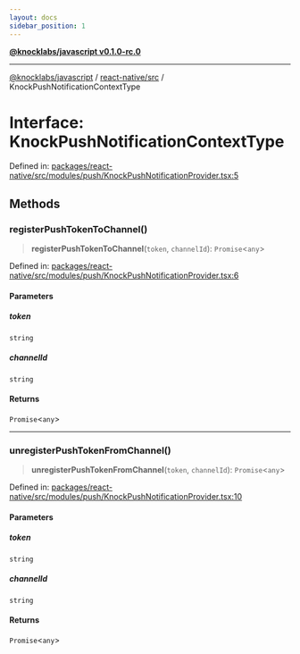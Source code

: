 ```yaml
---
layout: docs
sidebar_position: 1
---
```


[**@knocklabs/javascript v0.1.0-rc.0**](../../../index.mdx)

***

[@knocklabs/javascript](../../../modules.mdx) / [react-native/src](../index.mdx) / KnockPushNotificationContextType

# Interface: KnockPushNotificationContextType

Defined in: [packages/react-native/src/modules/push/KnockPushNotificationProvider.tsx:5](https://github.com/knocklabs/javascript/blob/main/packages/react-native/src/modules/push/KnockPushNotificationProvider.tsx#L5)

## Methods

### registerPushTokenToChannel()

> **registerPushTokenToChannel**(`token`, `channelId`): `Promise`\<`any`\>

Defined in: [packages/react-native/src/modules/push/KnockPushNotificationProvider.tsx:6](https://github.com/knocklabs/javascript/blob/main/packages/react-native/src/modules/push/KnockPushNotificationProvider.tsx#L6)

#### Parameters

##### token

`string`

##### channelId

`string`

#### Returns

`Promise`\<`any`\>

***

### unregisterPushTokenFromChannel()

> **unregisterPushTokenFromChannel**(`token`, `channelId`): `Promise`\<`any`\>

Defined in: [packages/react-native/src/modules/push/KnockPushNotificationProvider.tsx:10](https://github.com/knocklabs/javascript/blob/main/packages/react-native/src/modules/push/KnockPushNotificationProvider.tsx#L10)

#### Parameters

##### token

`string`

##### channelId

`string`

#### Returns

`Promise`\<`any`\>
